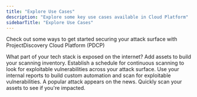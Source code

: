 ```yaml
---
title: "Explore Use Cases"
description: "Explore some key use cases available in Cloud Platform"
sidebarTitle: "Explore Use Cases"
---
```


Check out some ways to get started securing your attack surface with ProjectDiscovery Cloud Platform (PDCP)

<CardGroup cols={2}>
  <Card title="What is exposed?" icon="magnifying-glass" href="/cloud/examples/addassets">
    What part of your tech stack is exposed on the internet? Add assets to build your scanning inventory.
  </Card>
  <Card title="Continuous Scanning" icon="solar-system" href="/cloud/examples/continuousscan">
    Establish a schedule for continuous scanning to look for exploitable vulnerabilities across your attack surface.
  </Card>
  <Card title="Custom vulnerability automation" icon="stars" href="/cloud/examples/customautomation">
    Use your internal reports to build custom automation and scan for exploitable vulnerabilities. 
  </Card>
  <Card title="Scan for a trending vulnerability" icon="wave-pulse" href="/cloud/examples/trending">
    A popular attack appears on the news. Quickly scan your assets to see if you're impacted.
  </Card>
</CardGroup>
